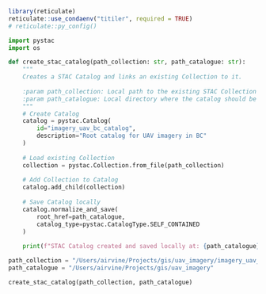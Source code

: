 ```r
library(reticulate)
reticulate::use_condaenv("titiler", required = TRUE)
# reticulate::py_config()

```


```python
import pystac
import os

def create_stac_catalog(path_collection: str, path_catalogue: str):
    """
    Creates a STAC Catalog and links an existing Collection to it.
    
    :param path_collection: Local path to the existing STAC Collection JSON.
    :param path_catalogue: Local directory where the catalog should be saved.
    """
    # Create Catalog
    catalog = pystac.Catalog(
        id="imagery_uav_bc_catalog",
        description="Root catalog for UAV imagery in BC"
    )
    
    # Load existing Collection
    collection = pystac.Collection.from_file(path_collection)
    
    # Add Collection to Catalog
    catalog.add_child(collection)
    
    # Save Catalog locally
    catalog.normalize_and_save(
        root_href=path_catalogue,
        catalog_type=pystac.CatalogType.SELF_CONTAINED
    )
    
    print(f"STAC Catalog created and saved locally at: {path_catalogue}")


```

```python
path_collection = "/Users/airvine/Projects/gis/uav_imagery/imagery_uav_bc/imagery_uav_bc.json"
path_catalogue = "/Users/airvine/Projects/gis/uav_imagery"

create_stac_catalog(path_collection, path_catalogue)
```
